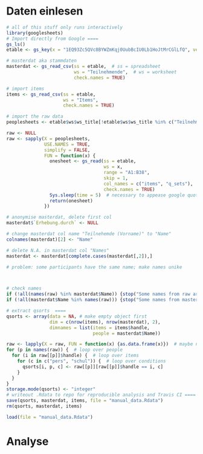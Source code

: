 # Daten einlesen

```r
# all of this stuff only runs interactively
library(googlesheets)
# Import directly from Google ====
gs_ls()
etable <- gs_key(x = "1EQ93Zc5QVc8BYWZmKqj0UubBcIU0Lb1HoJtMrCGlLfQ", verbose = TRUE)

# masterdat aka stammdaten
masterdat <- gs_read_csv(ss = etable,  # ss = spreadsheet
                         ws = "Teilnehmende",  # ws = worksheet
                         check.names = TRUE)

# import items
items <- gs_read_csv(ss = etable,
                     ws = "Items",
                     check.names = TRUE)

# import the raw data
peoplesheets <- etable$ws$ws_title[!etable$ws$ws_title %in% c("Teilnehmende", "Items")]

raw <- NULL
raw <- sapply(X = peoplesheets,
              USE.NAMES = TRUE,
              simplify = FALSE,
              FUN = function(x) {
                onesheet <- gs_read(ss = etable,
                                    ws = x,
                                    range = "A1:B38",
                                    skip = 1,
                                    col_names = c("items", "q_sets"),
                                    check.names = TRUE)
                Sys.sleep(time = 5)  # necessary to appease google quota
                return(onesheet)
              })

# anonymise masterdat, delete first col 
masterdat$`Erhebung.durch` <- NULL

# change masterdat col name "Teilnehemde (Vorname)" to "Name"
colnames(masterdat)[2] <- "Name"

# delete N.A. in masterdat col "Names"
masterdat <- masterdat[complete.cases(masterdat[,2]),]

# problem: some participants have the same name; make names unike



# check names
if (!all(names(raw) %in% masterdat$Name)) {stop("Some names from raw are not in masterdat.")}
if (!all(masterdat$Name %in% names(raw))) {stop("Some names from masterdat are not in raw.")}

# extract qsorts  ====
qsorts <- array(data = NA, # make empty object first
                dim = c(nrow(items), nrow(masterdat), 2), 
                dimnames = list(items = items$handle, 
                                people = masterdat$Name))

raw <- lapply(X = raw, FUN = function(x) {as.data.frame(x)})  # maybe necessary if tibble acts up
for (p in names(raw)) {  # loop over people
  for (i in raw[[p]]$handle) {  # loop over items
    for (c in c("pers", "schul")) {  # loop over conditions
      qsorts[i, p, c] <- raw[[p]][raw[[p]]$handle == i, c]
    }
  }
}
storage.mode(qsorts) <- "integer"
# writeout .Rdata to repo for reproducible analysis and Travis CI ====
save(qsorts, masterdat, items, file = "manual_data.Rdata")
rm(qsorts, masterdat, items)
```

```r
load(file = "manual_data.Rdata")
```


# Analyse
